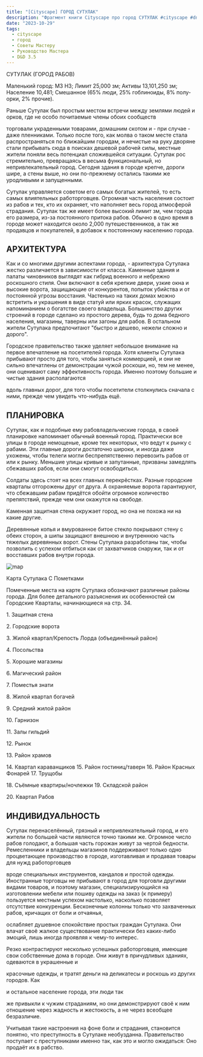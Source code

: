 ```yaml
---
title: "[Cityscape] ГОРОД СУТУЛАК"
description: "Фрагмент книги Cityscape про город СУТУЛАК #cityscape #dnd35 #dnd #town #resource "
date: "2023-10-29"
tags:
  - cityscape
  - город
  - Советы Мастеру
  - Руководство Мастера
  - D&D 3.5
---
```


СУТУЛАК (ГОРОД РАБОВ)

Маленький город: МЗ НЗ; Лимит 25,000 зм; Активы 13,101,250 зм; Население 10,481; Смешанное (65% люди, 25% гоблиноиды, 8% полу-орки, 2% прочие).

Раньше Сутулак был простым местом встречи между землями людей и орков, где не особо почитаемые члены обоих сообществ

торговали украденными товарами, домашним скотом и - при случае - даже пленниками. Только после того, как молва о таком месте стала распространяться по ближайшим городам, и нечистые на руку дворяне стали прибывать сюда в поисках дешевой рабочей силы, местные жители поняли весь потенциал сложившейся ситуации. Сутулак рос стремительно, превращаясь в весьма функциональный, но непривлекательный город. Сегодня здания в городе крепче, дороги шире, а стены выше, но они по-прежнему остались такими же уродливыми и запущенными.

Сутулак управляется советом его самых богатых жителей, то есть самых влиятельных работорговцев. Огромная часть населения состоит из рабов и тех, кто их охраняет, что наполняет весь город атмосферой страдания. Сутулак так же имеет более высокий лимит зм, чем города его размера, из-за постоянного притока рабов. Обычно в одно время в городе может находится около 2,000 путешественников, а так же продавцов и покупателей, в добавок к постоянному населению города.

## АРХИТЕКТУРА

Как и со многими другими аспектами города, - архитектура Сутулака жестко различается в зависимости от класса. Каменные здания и палаты чиновников выглядят как гибрид военного и небрежно роскошного стиля. Они включают в себя крепкие двери, узкие окна и высокие ворота, защищающие от конкурентов, попыток убийства и от постоянной угрозы восстания. Частенько на таких домах можно встретить и украшения в виде статуй или ярких красок, служащих напоминанием о богатстве своего владельца. Большинство других строений в городе сделано из простого дерева, будь то дома бедного населения, магазины, таверны или загоны для рабов. В остальном жители Сутулака предпочитают "быстро и дешево, нежели сложно и дорого".

Городское правительство также уделяет небольшое внимание на первое впечатление на посетителей города. Хотя клиенты Сутулака прибывают просто для того, чтобы заняться коммерцией, и они не сильно впечатлены от демонстрации чужой роскоши, но, тем не менее, они оценивают саму эффективность города. Именно поэтому большие и чистые здания располагаются

вдоль главных дорог, для того чтобы посетители столкнулись сначала с ними, прежде чем увидеть что-нибудь ещё.

## ПЛАНИРОВКА

Сутулак, как и подобные ему рабовладельческие города, в своей планировке напоминает обычный военный город. Практически все улицы в городе немощеные, кроме тех некоторых, что ведут к рынку с рабами. Эти главные дороги достаточно широки, и иногда даже ухожены, чтобы телеги могли беспрепятственно перевозить рабов от или к рынку. Меньшие улицы кривые и запутанные, призваны замедлять сбежавших рабов, если они смогут освободиться.

Солдаты здесь стоят на всех главных перекрёстках. Разные городские кварталы отгорожены друг от друга. А охраняемые ворота гарантируют, что сбежавшим рабам придётся обойти огромное количество препятствий, прежде чем они окажутся на свободе.

Каменная защитная стена окружает город, но она не похожа ни на какие другие.

Деревянные копья и вмурованное битое стекло покрывают стену с обеих сторон, а шипы защищают внешнюю и внутреннюю часть тяжелых деревянных ворот. Стены Сутулака разработаны так, чтобы позволить с успехом отбиться как от захватчиков снаружи, так и от восставших рабов внутри города.

![map](/images/cityscape-sutulak.webp)

Карта Сутулака С Пометками

Помеченные места на карте Сутулака обозначают различные районы города. Для более детального разъяснения их особенностей см Городские Кварталы, начинающиеся на стр. 34.

1\. Защитная стена

2\. Городские ворота

3\. Жилой квартал/Крепость Лорда (объединённый район)

4\. Посольства

5\. Хорошие магазины

6\. Магический район

7\. Поместья знати

8\. Жилой квартал богачей

9\. Средний жилой район

10\. Гарнизон

11\. Залы гильдий

12\. Рынок

13\. Район храмов

14\. Квартал караванщиков 15. Район гостиниц/таверн 16. Район Красных Фонарей 17. Трущобы

18\. Съёмные квартиры/ночлежки 19. Складской район

20\. Квартал Рабов

## ИНДИВИДУАЛЬНОСТЬ

Сутулак перенаселённый, грязный и непривлекательный город, и его жители по большей части являются точно такими же. Огромное число рабов голодают, а большая часть горожан живут за чертой бедности. Ремесленники и владельцы магазинов поддерживают только одно процветающее производство в городе, изготавливая и продавая товары для нужд работорговцев

вроде специальных инструментов, кандалов и простой одежды. Иностранные торговцы не прибывают в город для торговли другими видами товаров, и поэтому магазин, специализирующийся на изготовлении мебели или пошиву одежды на заказ (к примеру) пользуется местным успехом настолько, насколько позволяет отсутствие конкуренции. Бесконечные колонны только что захваченных рабов, кричащих от боли и отчаянья,

ослабляет душевное спокойствие простых граждан Сутулака. Они влачат своё жалкое существование практически без каких-либо эмоций, лишь иногда проявляя к чему-то интерес.

Резко контрастируют несколько успешных работорговцев, имеющие свои собственные дома в городе. Они живут в причудливых зданиях, одеваются в украшенные и

красочные одежды, и тратят деньги на деликатесы и роскошь из других городов. Как

и остальное население города, эти люди так

же привыкли к чужим страданиям, но они демонстрируют своё к ним отношение через жадность и жестокость, а не через всеобщее безразличие.

Учитывая такие настроения на фоне боли и страдания, становится понятно, что преступность в Сутулаке необузданна. Правительство поступает с преступниками именно так, как это и могло ожидаться: Оно продаёт их в рабство.
